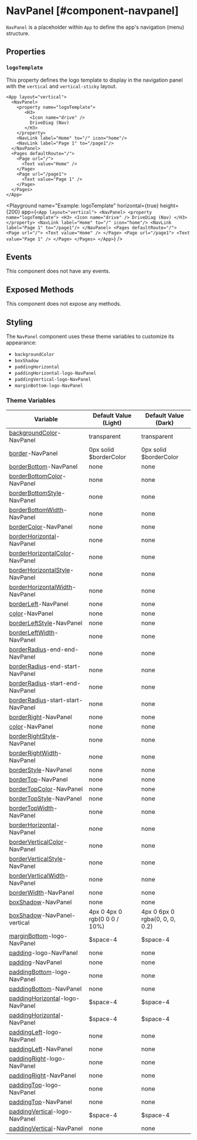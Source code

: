 
# NavPanel [#component-navpanel]

`NavPanel` is a placeholder within `App` to define the app's navigation (menu) structure.

## Properties

### `logoTemplate`

This property defines the logo template to display in the navigation panel with the `vertical` and `vertical-sticky` layout.

```ueml copy {3-8}
<App layout="vertical">
  <NavPanel>
    <property name="logoTemplate">
       <H3>
         <Icon name="drive" />
         DriveDiag (Nav)
       </H3>
    </property>
    <NavLink label="Home" to="/" icon="home"/>
    <NavLink label="Page 1" to="/page1"/>
  </NavPanel>
  <Pages defaultRoute="/">
    <Page url="/">
      <Text value="Home" />
    </Page>
    <Page url="/page1">
      <Text value="Page 1" />
    </Page>
  </Pages>
</App>
```

<Playground
  name="Example: logoTemplate"
  horizontal={true}
  height={200}
  app={`
    <App layout="vertical">
      <NavPanel>
        <property name="logoTemplate">
           <H3>
             <Icon name="drive" />
             DriveDiag (Nav)
           </H3>
        </property>
        <NavLink label="Home" to="/" icon="home"/>
        <NavLink label="Page 1" to="/page1"/>
      </NavPanel>
      <Pages defaultRoute="/">
        <Page url="/">
          <Text value="Home" />
        </Page>
        <Page url="/page1">
          <Text value="Page 1" />
        </Page>
      </Pages>
    </App>
  `}
/>

## Events

This component does not have any events.

## Exposed Methods

This component does not expose any methods.

## Styling

The `NavPanel` component uses these theme variables to customize its appearance:

- `backgroundColor`
- `boxShadow`
- `paddingHorizontal`
- `paddingHorizontal-logo-NavPanel`
- `paddingVertical-logo-NavPanel`
- `marginBottom-logo-NavPanel`

### Theme Variables

| Variable | Default Value (Light) | Default Value (Dark) |
| --- | --- | --- |
| [backgroundColor](../styles-and-themes/common-units/#color)-NavPanel | transparent | transparent |
| [border](../styles-and-themes/common-units/#border)-NavPanel | 0px solid $borderColor | 0px solid $borderColor |
| [borderBottom](../styles-and-themes/common-units/#border)-NavPanel | <GrayText>none</GrayText> | <GrayText>none</GrayText> |
| [borderBottomColor](../styles-and-themes/common-units/#color)-NavPanel | <GrayText>none</GrayText> | <GrayText>none</GrayText> |
| [borderBottomStyle](../styles-and-themes/common-units/#border-style)-NavPanel | <GrayText>none</GrayText> | <GrayText>none</GrayText> |
| [borderBottomWidth](../styles-and-themes/common-units/#size)-NavPanel | <GrayText>none</GrayText> | <GrayText>none</GrayText> |
| [borderColor](../styles-and-themes/common-units/#color)-NavPanel | <GrayText>none</GrayText> | <GrayText>none</GrayText> |
| [borderHorizontal](../styles-and-themes/common-units/#border)-NavPanel | <GrayText>none</GrayText> | <GrayText>none</GrayText> |
| [borderHorizontalColor](../styles-and-themes/common-units/#color)-NavPanel | <GrayText>none</GrayText> | <GrayText>none</GrayText> |
| [borderHorizontalStyle](../styles-and-themes/common-units/#border-style)-NavPanel | <GrayText>none</GrayText> | <GrayText>none</GrayText> |
| [borderHorizontalWidth](../styles-and-themes/common-units/#size)-NavPanel | <GrayText>none</GrayText> | <GrayText>none</GrayText> |
| [borderLeft](../styles-and-themes/common-units/#border)-NavPanel | <GrayText>none</GrayText> | <GrayText>none</GrayText> |
| [color](../styles-and-themes/common-units/#color)-NavPanel | <GrayText>none</GrayText> | <GrayText>none</GrayText> |
| [borderLeftStyle](../styles-and-themes/common-units/#border-style)-NavPanel | <GrayText>none</GrayText> | <GrayText>none</GrayText> |
| [borderLeftWidth](../styles-and-themes/common-units/#size)-NavPanel | <GrayText>none</GrayText> | <GrayText>none</GrayText> |
| [borderRadius](../styles-and-themes/common-units/#border-rounding)-end-end-NavPanel | <GrayText>none</GrayText> | <GrayText>none</GrayText> |
| [borderRadius](../styles-and-themes/common-units/#border-rounding)-end-start-NavPanel | <GrayText>none</GrayText> | <GrayText>none</GrayText> |
| [borderRadius](../styles-and-themes/common-units/#border-rounding)-start-end-NavPanel | <GrayText>none</GrayText> | <GrayText>none</GrayText> |
| [borderRadius](../styles-and-themes/common-units/#border-rounding)-start-start-NavPanel | <GrayText>none</GrayText> | <GrayText>none</GrayText> |
| [borderRight](../styles-and-themes/common-units/#border)-NavPanel | <GrayText>none</GrayText> | <GrayText>none</GrayText> |
| [color](../styles-and-themes/common-units/#color)-NavPanel | <GrayText>none</GrayText> | <GrayText>none</GrayText> |
| [borderRightStyle](../styles-and-themes/common-units/#border-style)-NavPanel | <GrayText>none</GrayText> | <GrayText>none</GrayText> |
| [borderRightWidth](../styles-and-themes/common-units/#size)-NavPanel | <GrayText>none</GrayText> | <GrayText>none</GrayText> |
| [borderStyle](../styles-and-themes/common-units/#border-style)-NavPanel | <GrayText>none</GrayText> | <GrayText>none</GrayText> |
| [borderTop](../styles-and-themes/common-units/#border)-NavPanel | <GrayText>none</GrayText> | <GrayText>none</GrayText> |
| [borderTopColor](../styles-and-themes/common-units/#color)-NavPanel | <GrayText>none</GrayText> | <GrayText>none</GrayText> |
| [borderTopStyle](../styles-and-themes/common-units/#border-style)-NavPanel | <GrayText>none</GrayText> | <GrayText>none</GrayText> |
| [borderTopWidth](../styles-and-themes/common-units/#size)-NavPanel | <GrayText>none</GrayText> | <GrayText>none</GrayText> |
| [borderHorizontal](../styles-and-themes/common-units/#border)-NavPanel | <GrayText>none</GrayText> | <GrayText>none</GrayText> |
| [borderVerticalColor](../styles-and-themes/common-units/#color)-NavPanel | <GrayText>none</GrayText> | <GrayText>none</GrayText> |
| [borderVerticalStyle](../styles-and-themes/common-units/#border-style)-NavPanel | <GrayText>none</GrayText> | <GrayText>none</GrayText> |
| [borderVerticalWidth](../styles-and-themes/common-units/#size)-NavPanel | <GrayText>none</GrayText> | <GrayText>none</GrayText> |
| [borderWidth](../styles-and-themes/common-units/#size)-NavPanel | <GrayText>none</GrayText> | <GrayText>none</GrayText> |
| [boxShadow](../styles-and-themes/common-units/#boxShadow)-NavPanel | <GrayText>none</GrayText> | <GrayText>none</GrayText> |
| [boxShadow](../styles-and-themes/common-units/#boxShadow)-NavPanel-vertical | 4px 0 4px 0 rgb(0 0 0 / 10%) | 4px 0 6px 0 rgba(0, 0, 0, 0.2) |
| [marginBottom](../styles-and-themes/common-units/#size)-logo-NavPanel | $space-4 | $space-4 |
| [padding](../styles-and-themes/common-units/#size)-logo-NavPanel | <GrayText>none</GrayText> | <GrayText>none</GrayText> |
| [padding](../styles-and-themes/common-units/#size)-NavPanel | <GrayText>none</GrayText> | <GrayText>none</GrayText> |
| [paddingBottom](../styles-and-themes/common-units/#size)-logo-NavPanel | <GrayText>none</GrayText> | <GrayText>none</GrayText> |
| [paddingBottom](../styles-and-themes/common-units/#size)-NavPanel | <GrayText>none</GrayText> | <GrayText>none</GrayText> |
| [paddingHorizontal](../styles-and-themes/common-units/#size)-logo-NavPanel | $space-4 | $space-4 |
| [paddingHorizontal](../styles-and-themes/common-units/#size)-NavPanel | $space-4 | $space-4 |
| [paddingLeft](../styles-and-themes/common-units/#size)-logo-NavPanel | <GrayText>none</GrayText> | <GrayText>none</GrayText> |
| [paddingLeft](../styles-and-themes/common-units/#size)-NavPanel | <GrayText>none</GrayText> | <GrayText>none</GrayText> |
| [paddingRight](../styles-and-themes/common-units/#size)-logo-NavPanel | <GrayText>none</GrayText> | <GrayText>none</GrayText> |
| [paddingRight](../styles-and-themes/common-units/#size)-NavPanel | <GrayText>none</GrayText> | <GrayText>none</GrayText> |
| [paddingTop](../styles-and-themes/common-units/#size)-logo-NavPanel | <GrayText>none</GrayText> | <GrayText>none</GrayText> |
| [paddingTop](../styles-and-themes/common-units/#size)-NavPanel | <GrayText>none</GrayText> | <GrayText>none</GrayText> |
| [paddingVertical](../styles-and-themes/common-units/#size)-logo-NavPanel | $space-4 | $space-4 |
| [paddingVertical](../styles-and-themes/common-units/#size)-NavPanel | <GrayText>none</GrayText> | <GrayText>none</GrayText> |
